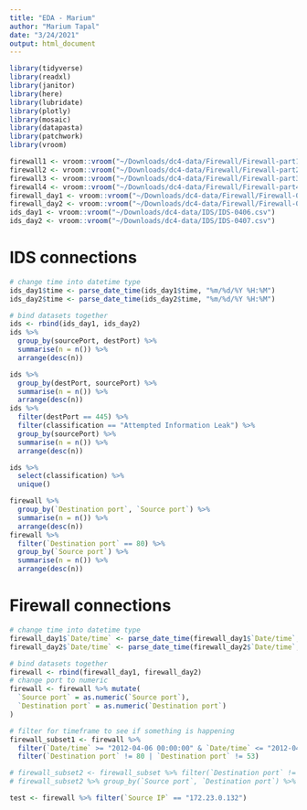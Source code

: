 ```yaml
---
title: "EDA - Marium"
author: "Marium Tapal"
date: "3/24/2021"
output: html_document
---
```


```r
library(tidyverse)
library(readxl)
library(janitor)
library(here)
library(lubridate)
library(plotly)
library(mosaic)
library(datapasta)
library(patchwork)
library(vroom)
```

```r
firewall1 <- vroom::vroom("~/Downloads/dc4-data/Firewall/Firewall-part1.txt", col_names = FALSE)
firewall2 <- vroom::vroom("~/Downloads/dc4-data/Firewall/Firewall-part2.txt")
firewall3 <- vroom::vroom("~/Downloads/dc4-data/Firewall/Firewall-part3.txt", col_names = FALSE)
firewall4 <- vroom::vroom("~/Downloads/dc4-data/Firewall/Firewall-part4.txt")
firewall_day1 <- vroom::vroom("~/Downloads/dc4-data/Firewall/Firewall-04062012.csv")
firewall_day2 <- vroom::vroom("~/Downloads/dc4-data/Firewall/Firewall-04072012.csv")
ids_day1 <- vroom::vroom("~/Downloads/dc4-data/IDS/IDS-0406.csv")
ids_day2 <- vroom::vroom("~/Downloads/dc4-data/IDS/IDS-0407.csv")
```

# IDS connections

```r
# change time into datetime type
ids_day1$time <- parse_date_time(ids_day1$time, "%m/%d/%Y %H:%M")
ids_day2$time <- parse_date_time(ids_day2$time, "%m/%d/%Y %H:%M")

# bind datasets together
ids <- rbind(ids_day1, ids_day2)
ids %>%
  group_by(sourcePort, destPort) %>%
  summarise(n = n()) %>%
  arrange(desc(n))

ids %>%
  group_by(destPort, sourcePort) %>%
  summarise(n = n()) %>%
  arrange(desc(n))
ids %>%
  filter(destPort == 445) %>%
  filter(classification == "Attempted Information Leak") %>%
  group_by(sourcePort) %>%
  summarise(n = n()) %>%
  arrange(desc(n))

ids %>%
  select(classification) %>%
  unique()

firewall %>%
  group_by(`Destination port`, `Source port`) %>%
  summarise(n = n()) %>%
  arrange(desc(n))
firewall %>%
  filter(`Destination port` == 80) %>%
  group_by(`Source port`) %>%
  summarise(n = n()) %>%
  arrange(desc(n))
```

# Firewall connections

```r
# change time into datetime type
firewall_day1$`Date/time` <- parse_date_time(firewall_day1$`Date/time`, "%d/%Om/%Y %H:%M:%S")
firewall_day2$`Date/time` <- parse_date_time(firewall_day2$`Date/time`, "%d/%Om/%Y %H:%M:%S")

# bind datasets together
firewall <- rbind(firewall_day1, firewall_day2)
# change port to numeric
firewall <- firewall %>% mutate(
  `Source port` = as.numeric(`Source port`),
  `Destination port` = as.numeric(`Destination port`)
)

# filter for timeframe to see if something is happening
firewall_subset1 <- firewall %>%
  filter(`Date/time` >= "2012-04-06 00:00:00" & `Date/time` <= "2012-04-06 01:00:00") %>%
  filter(`Destination port` != 80 | `Destination port` != 53)

# firewall_subset2 <- firewall_subset %>% filter(`Destination port` != 80 | `Destination port` != 53)
# firewall_subset2 %>% group_by(`Source port`, `Destination port`) %>% summarise(n = n()) %>% arrange(desc(n))

test <- firewall %>% filter(`Source IP` == "172.23.0.132")
```
